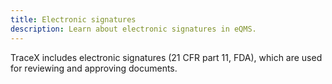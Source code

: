 ```yaml
---
title: Electronic signatures
description: Learn about electronic signatures in eQMS.
---
```


TraceX includes electronic signatures (21 CFR part 11, FDA), which are used for reviewing and approving documents.

